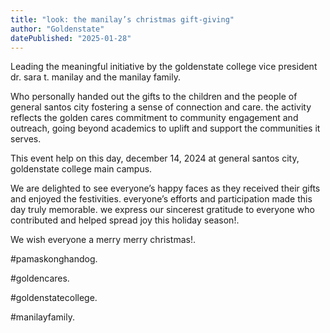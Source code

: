 ```yaml
---
title: "look: the manilay’s christmas gift-giving"
author: "Goldenstate"
datePublished: "2025-01-28"
---
```


Leading the meaningful initiative by the goldenstate college vice president dr. sara t. manilay and the manilay family.

Who personally handed out the gifts to the children and the people of general santos city fostering a sense of connection and care. the activity reflects the golden cares commitment to community engagement and outreach, going beyond academics to uplift and support the communities it serves.

This event help on this day, december 14, 2024 at general santos city, goldenstate college main campus.

We are delighted to see everyone’s happy faces as they received their gifts and enjoyed the festivities. everyone’s efforts and participation made this day truly memorable. we express our sincerest gratitude to everyone who contributed and helped spread joy this holiday season!.

We wish everyone a merry merry christmas!.

#pamaskonghandog.

#goldencares.

#goldenstatecollege.

#manilayfamily.